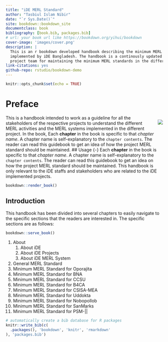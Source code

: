 ```yaml
--- 
title: "iDE MERL Standard"
author: "Tasbiul Islam Nibir"
date: "`r Sys.Date()`"
site: bookdown::bookdown_site
documentclass: book
bibliography: [book.bib, packages.bib]
# url: your book url like https://bookdown.org/yihui/bookdown
cover-image: 'images/cover.png'
description: |
  This is an r bookdown developed handbook describing the minimum MERL standard of the projects 
  implemented by iDE Bangladesh. The handbook is a continously updated by the help and coordination of MERL and
  project team for maintaining the minimum MERL standards in the different project
link-citations: yes
github-repo: rstudio/bookdown-demo
---
```

```r
knitr::opts_chunk$set(echo = TRUE)
```
# Preface {-}
<div style="float:right; margin-left: 20px;">
  <img src="images/cover.png" style="max-width: 300px;">
</div>
This is a handbook intended to work as a guideline for all the stakeholders of the respective projects to understand the different MERL activities and the MERL systems implemented in the different project.
In the book, Each **chapter** in the book is specific to that *chapter name*. A chapter name is self-explanatory to the `chapter contents`. The reader can read this guidebook to get an idea of how the project MERL standard should be maintained.
## Usage {-}
Each **chapter** in the book is specific to that *chapter name*. A chapter name is self-explanatory to the `chapter contents`. The reader can read this guidebook to get an idea on how the project MERL standard should be maintained.
This handbook is only relevant to the iDE staffs and stakeholders who are related to the iDE implemented projects.
```r
bookdown::render_book()
```
## Introduction {-}
This handbook has been divided into several chapters to easily navigate to the specific sections that the readers are interested in. The specific sections are as follows:
```r
bookdown::serve_book()
```
1. About
    1. About iDE
    2. About iDE Projects
    3. About iDE MERL System
2. General MERL  Standard
3. Minimum MERL Standard for Oporajita
4. Minimum MERL Standard for BNA
5. Minimum MERL Standard for CCSU
6. Minimum MERL Standard for B4CA
7. Minimum MERL Standard for CSISA-MEA
8. Minimum MERL Standard for Uddokta
9. Minimum MERL Standard for Nobopollob
10. Minimum MERL Standard for SanMarks
11. Minimum MERL Standard for PSM-||
```r
# automatically create a bib database for R packages
knitr::write_bib(c(
  .packages(), 'bookdown', 'knitr', 'rmarkdown'
), 'packages.bib')
```
